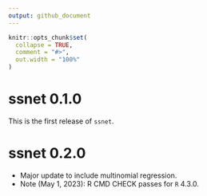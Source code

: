 ```yaml
---
output: github_document
---
```


<!-- NEWS.md is generated from NEWS.Rmd. Please edit that file -->

```r
knitr::opts_chunk$set(
  collapse = TRUE,
  comment = "#>",
  out.width = "100%"
)
```
# ssnet 0.1.0
This is the first release of `ssnet`.

# ssnet 0.2.0
- Major update to include multinomial regression.
- Note (May 1, 2023): R CMD CHECK passes for `R` 4.3.0.
